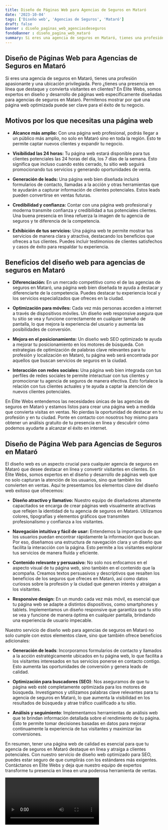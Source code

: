 ```yaml
---
title: Diseño de Páginas Web para Agencias de Seguros en Mataró
date: '2023-10-04'
tags: ['Diseño web', 'Agencias de Seguros', 'Mataró']
draft: false
banner : diseño_paginas_web_agenciasdeseguros
fondoBanner : diseño_pagina_web_mataró
summary: Si eres una agencia de seguros en Mataró, tienes una profesión apasionante y una ubicación privilegiada. Pero ¿tienes una presencia en línea que destaque y convierta visitantes en clientes? En Élite Webs, somos expertos en diseño y desarrollo de páginas web específicamente diseñadas para agencias de seguros en Mataró. Permítenos mostrar por qué una página web optimizada puede ser clave para el éxito de tu negocio.
---
```


## **Diseño de Páginas Web para Agencias de Seguros en Mataró**

Si eres una agencia de seguros en Mataró, tienes una profesión apasionante y una ubicación privilegiada. Pero ¿tienes una presencia en línea que destaque y convierta visitantes en clientes? En Élite Webs, somos expertos en diseño y desarrollo de páginas web específicamente diseñadas para agencias de seguros en Mataró. Permítenos mostrar por qué una página web optimizada puede ser clave para el éxito de tu negocio.

## **Motivos por los que necesitas una página web**

- **Alcance más amplio:** Con una página web profesional, podrás llegar a un público más amplio, no solo en Mataró sino en toda la región. Esto te permite captar nuevos clientes y expandir tu negocio.

- **Visibilidad las 24 horas:** Tu página web estará disponible para tus clientes potenciales las 24 horas del día, los 7 días de la semana. Esto significa que incluso cuando estés cerrado, tu sitio web seguirá promocionando tus servicios y generando oportunidades de venta.

- **Generación de leads:** Una página web bien diseñada incluirá formularios de contacto, llamadas a la acción y otras herramientas que te ayudarán a capturar información de clientes potenciales. Estos leads pueden convertirse en ventas futuras.

- **Credibilidad y confianza:** Contar con una página web profesional y moderna transmite confianza y credibilidad a tus potenciales clientes. Una buena presencia en línea refuerza la imagen de tu agencia de seguros y te diferencia de la competencia.

- **Exhibición de tus servicios:** Una página web te permite mostrar tus servicios de manera clara y atractiva, destacando los beneficios que ofreces a tus clientes. Puedes incluir testimonios de clientes satisfechos y casos de éxito para respaldar tu experiencia.

## **Beneficios del diseño web para agencias de seguros en Mataró**

- **Diferenciación:** En un mercado competitivo como el de las agencias de seguros en Mataró, una página web bien diseñada te ayuda a destacar y diferenciarte de la competencia. Puedes destacar tu experiencia local y los servicios especializados que ofreces en la ciudad.

- **Optimización para móviles:** Cada vez más personas acceden a internet a través de dispositivos móviles. Un diseño web responsive asegura que tu sitio se vea y funcione correctamente en cualquier tamaño de pantalla, lo que mejora la experiencia del usuario y aumenta las posibilidades de conversión.

- **Mejora en el posicionamiento:** Un diseño web SEO optimizado te ayuda a mejorar tu posicionamiento en los motores de búsqueda. Con estrategias de optimización de palabras clave relevantes para tu profesión y localización en Mataró, tu página web será encontrada por aquellos que buscan servicios de seguros en la ciudad.

- **Interacción con redes sociales:** Una página web bien integrada con tus perfiles de redes sociales te permite interactuar con tus clientes y promocionar tu agencia de seguros de manera efectiva. Esto fortalece la relación con tus clientes actuales y te ayuda a captar la atención de nuevos clientes potenciales.

En Élite Webs entendemos las necesidades únicas de las agencias de seguros en Mataró y estamos listos para crear una página web a medida que convierta visitas en ventas. No pierdas la oportunidad de destacar en tu profesión y en tu ciudad. Ponte en contacto con nosotros hoy mismo para obtener un análisis gratuito de tu presencia en línea y descubrir cómo podemos ayudarte a alcanzar el éxito en internet.

<GifSeo />

<Cta />

## Diseño de Página Web para Agencias de Seguros en Mataró

El diseño web es un aspecto crucial para cualquier agencia de seguros en Mataró que desee destacar en línea y convertir visitantes en clientes. En Élite Webs, somos expertos en el diseño y desarrollo de páginas web que no solo capturan la atención de los usuarios, sino que también los convierten en ventas. Aquí te presentamos los elementos clave del diseño web exitoso que ofrecemos:

- **Diseño atractivo y llamativo:** Nuestro equipo de diseñadores altamente capacitados se encarga de crear páginas web visualmente atractivas que reflejen la identidad de tu agencia de seguros en Mataró. Utilizamos colores, tipografías y elementos gráficos que transmiten profesionalismo y confianza a los visitantes.

- **Navegación intuitiva y fácil de usar:** Entendemos la importancia de que los usuarios puedan encontrar rápidamente la información que buscan. Por eso, diseñamos una estructura de navegación clara y un diseño que facilita la interacción con la página. Esto permite a los visitantes explorar tus servicios de manera fluida y eficiente.

- **Contenido relevante y persuasivo:** No solo nos enfocamos en el aspecto visual de tu página web, sino también en el contenido que la acompaña. Creamos textos persuasivos y descriptivos que resalten los beneficios de los seguros que ofreces en Mataró, así como datos curiosos sobre la profesión y la ciudad que generen interés y atraigan a los visitantes.

- **Responsive design:** En un mundo cada vez más móvil, es esencial que tu página web se adapte a distintos dispositivos, como smartphones y tablets. Implementamos un diseño responsive que garantiza que tu sitio se vea y funcione de manera óptima en cualquier pantalla, brindando una experiencia de usuario impecable.

Nuestro servicio de diseño web para agencias de seguros en Mataró no solo cumple con estos elementos clave, sino que también ofrece beneficios adicionales:

- **Generación de leads**: Incorporamos formularios de contacto y llamados a la acción estratégicamente ubicados en tu página web, lo que facilita a los visitantes interesados en tus servicios ponerse en contacto contigo. Esto aumenta las oportunidades de conversión y genera leads de calidad.

- **Optimización para buscadores (SEO)**: Nos aseguramos de que tu página web esté completamente optimizada para los motores de búsqueda. Investigamos y utilizamos palabras clave relevantes para tu agencia de seguros en Mataró, lo que aumenta la visibilidad en los resultados de búsqueda y atrae tráfico cualificado a tu sitio.

- **Análisis y seguimiento**: Implementamos herramientas de análisis web que te brindan información detallada sobre el rendimiento de tu página. Esto te permite tomar decisiones basadas en datos para mejorar continuamente la experiencia de tus visitantes y maximizar las conversiones.

En resumen, tener una página web de calidad es esencial para que tu agencia de seguros en Mataró destaque en línea y atraiga a clientes potenciales. Con nuestro servicio de diseño web optimizado para SEO, puedes estar seguro de que cumplirás con los estándares más exigentes. Contáctanos en Élite Webs y deja que nuestro equipo de expertos transforme tu presencia en línea en una poderosa herramienta de ventas.

<Video />

<CtaBot job='Agencias de Seguros' city='Mataró'/>

<Gmaps query='Mataró+españa+maps' />